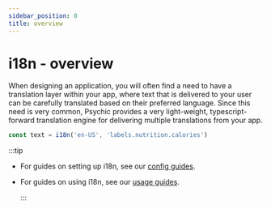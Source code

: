 ```yaml
---
sidebar_position: 0
title: overview
---
```


# i18n - overview

When designing an application, you will often find a need to have a translation layer within your app, where text that is delivered to your user can be carefully translated based on their preferred language. Since this need is very common, Psychic provides a very light-weight, typescript-forward translation engine for delivering multiple translations from your app.

```ts
const text = i18n('en-US', 'labels.nutrition.calories')
```

:::tip

- For guides on setting up i18n, see our [config guides](/docs/utils/i18n/config).
- For guides on using i18n, see our [usage guides](/docs/utils/i18n/usage).

  :::
